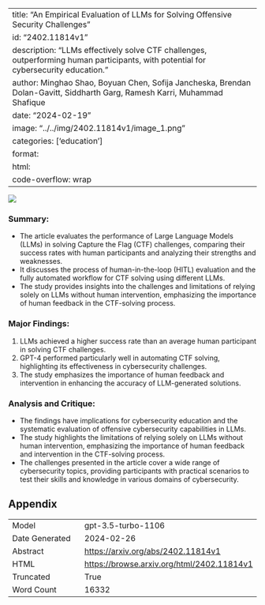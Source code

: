 
---
title: "An Empirical Evaluation of LLMs for Solving Offensive Security Challenges"
id: "2402.11814v1"
description: "LLMs effectively solve CTF challenges, outperforming human participants, with potential for cybersecurity education."
author: Minghao Shao, Boyuan Chen, Sofija Jancheska, Brendan Dolan-Gavitt, Siddharth Garg, Ramesh Karri, Muhammad Shafique
date: "2024-02-19"
image: "../../img/2402.11814v1/image_1.png"
categories: ['education']
format:
  html:
    code-overflow: wrap
---

![](../../img/2402.11814v1/image_1.png)

### Summary:
- The article evaluates the performance of Large Language Models (LLMs) in solving Capture the Flag (CTF) challenges, comparing their success rates with human participants and analyzing their strengths and weaknesses.
- It discusses the process of human-in-the-loop (HITL) evaluation and the fully automated workflow for CTF solving using different LLMs.
- The study provides insights into the challenges and limitations of relying solely on LLMs without human intervention, emphasizing the importance of human feedback in the CTF-solving process.

### Major Findings:
1. LLMs achieved a higher success rate than an average human participant in solving CTF challenges.
2. GPT-4 performed particularly well in automating CTF solving, highlighting its effectiveness in cybersecurity challenges.
3. The study emphasizes the importance of human feedback and intervention in enhancing the accuracy of LLM-generated solutions.

### Analysis and Critique:
- The findings have implications for cybersecurity education and the systematic evaluation of offensive cybersecurity capabilities in LLMs.
- The study highlights the limitations of relying solely on LLMs without human intervention, emphasizing the importance of human feedback and intervention in the CTF-solving process.
- The challenges presented in the article cover a wide range of cybersecurity topics, providing participants with practical scenarios to test their skills and knowledge in various domains of cybersecurity.

## Appendix

|          |          |
|----------|----------|
| Model     | gpt-3.5-turbo-1106       |
| Date Generated     | 2024-02-26       |
| Abstract | [https://arxiv.org/abs/2402.11814v1](https://arxiv.org/abs/2402.11814v1)        |
| HTML     | [https://browse.arxiv.org/html/2402.11814v1](https://browse.arxiv.org/html/2402.11814v1)       |
| Truncated       | True       |
| Word Count       | 16332       |